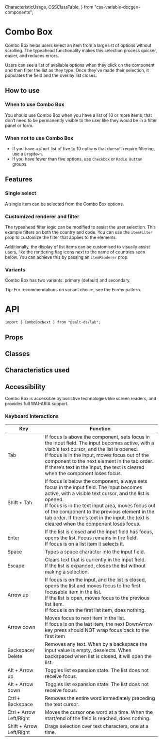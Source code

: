   CharacteristicUsage,
  CSSClassTable,
} from "css-variable-docgen-components";

<Meta title="Documentation/Lab/Combo Box Next" component={ComboBoxNext} />

# Combo Box

Combo Box helps users select an item from a large list of options without scrolling. The typeahead functionality makes this selection process quicker, easier, and reduces errors.

Users can see a list of available options when they click on the component and then filter the list as they type. Once they’ve made their selection, it populates the field and the overlay list closes.

<Canvas>
  <Story id="lab-combo-box-next--default" />
</Canvas>

## How to use

### When to use Combo Box

You should use Combo Box when you have a list of 10 or more items, that don’t need to be permanently visible to the user like they would be in a filter panel or form.

### When not to use Combo Box

- If you have a short list of five to 10 options that doesn’t require filtering, use a `Dropdown`.
- If you have fewer than five options, use `Checkbox` or `Radio Button` groups.

## Features

### Single select

A single item can be selected from the Combo Box options.

<Canvas>
  <Story id="lab-combo-box-next--default" />
</Canvas>

### Customized renderer and filter

The typeahead filter logic can be modified to assist the user selection. This example filters on both the country and code. You can use the `itemFilter` prop to customize the filter that applies to the elements.

Additionally, the display of list items can be customised to visually assist users, like the rendering flag icons next to the name of countries seen below. You can achieve this by passing an `itemRenderer` prop.

<Canvas>
  <Story id="lab-combo-box-next--custom-renderer" />
</Canvas>

### Variants

Combo Box has two variants: primary (default) and secondary.

Tip: For recommendations on variant choice, see the <Link href="https://www.saltdesignsystem.com/salt/patterns/forms">Forms pattern</Link>.

<Canvas>
  <Story id="lab-combo-box-next--secondary" />
</Canvas>

# API

```
import { ComboBoxNext } from "@salt-ds/lab";
```

## Props

<ArgsTable of={ComboBoxNext} />

## Classes

<CSSClassTable of={ComboBoxNext} />

## Characteristics used

<CharacteristicUsage of={ComboBoxNext} />

## Accessibility

Combo Box is accessible by assistive technologies like screen readers, and
provides full WAI-ARIA support.

### Keyboard Interactions

| Key                      | Function                                                                                                                                                                                                                                                                                                                                                  |
| ------------------------ | --------------------------------------------------------------------------------------------------------------------------------------------------------------------------------------------------------------------------------------------------------------------------------------------------------------------------------------------------------- |
| Tab                      | If focus is above the component, sets focus in the input field. The input becomes active, with a visible text cursor, and the list is opened. <br/>If focus is in the input, moves focus out of the component to the next element in the tab order. If there’s text in the input, the text is cleared when the component loses focus.                     |
| Shift + Tab              | If focus is below the component, always sets focus in the input field. The input becomes active, with a visible text cursor, and the list is opened.<br/>If focus is in the text input area, moves focus out of the component to the previous element in the tab order. If there’s text in the input, the text is cleared when the component loses focus. |
| Enter                    | If the list is closed and the input field has focus, opens the list. Focus remains in the field.<br/>If focus is on a list item it selects it.                                                                                                                                                                                                            |
| Space                    | Types a space character into the input field.                                                                                                                                                                                                                                                                                                             |
| Escape                   | Clears text that is currently in the input field.<br/>If the list is expanded, closes the list without making a selection.                                                                                                                                                                                                                                |
| Arrow up                 | If focus is on the input, and the list is closed, opens the list and moves focus to the first focusable item in the list. <br/>If the list is open, moves focus to the previous list item. <br/>If focus is on the first list item, does nothing.                                                                                                         |
| Arrow down               | Moves focus to next item in the list. <br /> If focus is on the last item, the next DownArrow key press should NOT wrap focus back to the first item                                                                                                                                                                                                      |
| Backspace/ Delete        | Removes any text. When by a backspace the input value is empty, deselects. When backspaced when list is closed, it will open the list.                                                                                                                                                                                                                    |
| Alt + Arrow up           | Toggles list expansion state. The list does not receive focus.                                                                                                                                                                                                                                                                                            |
| Alt + Arrow down         | Toggles list expansion state. The list does not receive focus.                                                                                                                                                                                                                                                                                            |
| Ctrl + Backspace         | Removes the entire word immediately preceding the text cursor.                                                                                                                                                                                                                                                                                            |
| Ctrl + Arrow Left/Right  | Moves the cursor one word at a time. When the start/end of the field is reached, does nothing.                                                                                                                                                                                                                                                            |
| Shift + Arrow Left/Right | Drags selection over text characters, one at a time.                                                                                                                                                                                                                                                                                                      |
